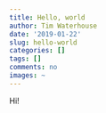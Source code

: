 ```yaml
---
title: Hello, world
author: Tim Waterhouse
date: '2019-01-22'
slug: hello-world
categories: []
tags: []
comments: no
images: ~
---
```


Hi!